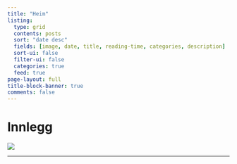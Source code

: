 ```yaml
---
title: "Heim"
listing:
  type: grid
  contents: posts
  sort: "date desc"
  fields: [image, date, title, reading-time, categories, description]
  sort-ui: false
  filter-ui: false
  categories: true
  feed: true
page-layout: full
title-block-banner: true
comments: false
---
```


# Innlegg
[![](https://hits.sh/lektorodd.github.io.svg)](https://hits.sh/lektorodd.github.io/)

---


